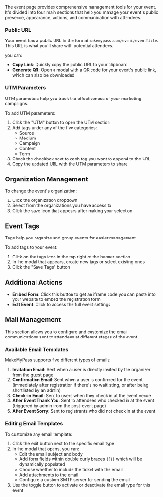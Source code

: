 The event page provides comprehensive management tools for your event. It's divided into four main sections that help you manage your event's public presence, appearance, actions, and communication with attendees.

### Public URL

Your event has a public URL in the format `makemypass.com/event/eventTitle`. This URL is what you'll share with potential attendees.

you can:
- **Copy Link**: Quickly copy the public URL to your clipboard
- **Generate QR**: Open a modal with a QR code for your event's public link, which can also be downloaded

### UTM Parameters

UTM parameters help you track the effectiveness of your marketing campaigns.

To add UTM parameters:
1. Click the "UTM" button to open the UTM section
2. Add tags under any of the five categories:
   - Source
   - Medium
   - Campaign
   - Content
   - Term
3. Check the checkbox next to each tag you want to append to the URL
4. Copy the updated URL with the UTM parameters to share

## Organization Management

To change the event's organization:
1. Click the organization dropdown
2. Select from the organizations you have access to
3. Click the save icon that appears after making your selection

## Event Tags

Tags help you organize and group events for easier management.

To add tags to your event:
1. Click on the tags icon in the top right of the banner section
2. In the modal that appears, create new tags or select existing ones
3. Click the "Save Tags" button

## Additional Actions

- **Embed Form**: Click this button to get an iframe code you can paste into your website to embed the registration form
- **Edit Event**: Click to access the full event settings

## Mail Management

This section allows you to configure and customize the email communications sent to attendees at different stages of the event.

### Available Email Templates

MakeMyPass supports five different types of emails:

1. **Invitation Email**: Sent when a user is directly invited by the organizer from the guest page
2. **Confirmation Email**: Sent when a user is confirmed for the event (immediately after registration if there's no waitlisting, or after being shortlisted by an admin)
3. **Check-in Email**: Sent to users when they check in at the event venue
4. **After Event Thank You**: Sent to attendees who checked in at the event (triggered by admin from the post-event page)
5. **After Event Sorry**: Sent to registrants who did not check in at the event

### Editing Email Templates

To customize any email template:

1. Click the edit button next to the specific email type
2. In the modal that opens, you can:
   - Edit the email subject and body
   - Add form fields within double curly braces `{{}}` which will be dynamically populated
   - Choose whether to include the ticket with the email
   - Add attachments to the email
   - Configure a custom SMTP server for sending the email
3. Use the toggle button to activate or deactivate the email type for this event

